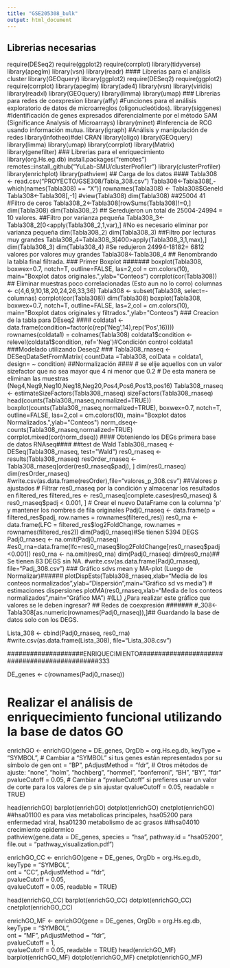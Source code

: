 ```yaml
---
title: "GSE205308_bulk"
output: html_document
---
```


## Librerias necesarias  ####
require(DESeq2)
require(ggplot2)
require(corrplot)
library(tidyverse)
library(apeglm)
library(vsn)
library(readr)
#### Librerias para el análisis cluster 
library(GEOquery)
library(ggplot2)
require(DESeq2)
require(ggplot2)
require(corrplot)
library(apeglm)
library(ade4)
library(vsn)
library(viridis)
library(readxl)
library(GEOquery)
library(limma)
library(umap)
### Librerias para redes de coexpresion 
library(affy) #Funciones para el análisis exploratorio de datos de microarreglos (oligonucleótidos).
library(siggenes) #Identificación de genes expresados diferencialmente por el método SAM (Significance Analysis of Microarrays)
library(minet) #Inferencia de RCG usando información mutua.
library(igraph) #Análisis y manipulación de redes
library(infotheo)#del CRAN
library(oligo)
library(GEOquery)
library(limma)
library(umap)
library(corrplot)
library(Matrix)
library(genefilter)
### Librerias para el enriquecimiento
library(org.Hs.eg.db)
install.packages("remotes")
remotes::install_github("YuLab-SMU/clusterProfiler")
library(clusterProfiler)
library(enrichplot)
library(pathview)
## Carga de los datos ####
Tabla308 <- read.csv("PROYECTO/GSE308/Tabla_308.csv")
Tabla308<-Tabla308[,-which(names(Tabla308) == "X")]
rownames(Tabla308) <- Tabla308$GeneId
Tabla308<-Tabla308[,-1]
#view(Tabla308)
dim(Tabla308) ##25004 41
#Filtro de ceros
Tabla308_2<-Tabla308[rowSums(Tabla308)!=0,]
dim(Tabla308)
dim(Tabla308_2) ## Seredujeron un total de 25004-24994 = 10 valores.
##Filtro por varianza pequeña
Tabla308_3<-Tabla308_2[0<apply(Tabla308_2,1,var),] #No es necesario eliminar por varianza pequeña
dim(Tabla308_2)
dim(Tabla308_3)
##Filtro por lecturas muy grandes 
Tabla308_4=Tabla308_3[400>apply(Tabla308_3,1,max),]
dim(Tabla308_3)
dim(Tabla308_4) #Se redujeron 24994-18182= 6812 valores por valores muy grandes
Tabla308<-Tabla308_4 ## Renombrando la tabla final filtrada.
### Primer Boxplot #######
boxplot(Tabla308, boxwex=0.7, notch=T, outline=FALSE, las=2,col = cm.colors(10),
        main="Boxplot datos originales.",ylab="Conteos")
corrplot(cor(Tabla308))
## Eliminar muestras poco correlacionadas (Esto aun no lo corro)
columnas <- c(4,6,9,10,18,20,24,26,33,36)
Tabla308 <- subset(Tabla308, select=-columnas)
corrplot(cor(Tabla308))
dim(Tabla308)
boxplot(Tabla308, boxwex=0.7, notch=T, outline=FALSE, las=2,col = cm.colors(10),
        main="Boxplot datos originales y filtrados.",ylab="Conteos")
### Creacion de la tabla para DEseq2 ####
coldata1 <- data.frame(condition=factor(c(rep('Neg',14),rep('Pos',16))))
rownames(coldata1) = colnames(Tabla308)
coldata1$condition <- relevel(coldata1$condition, ref='Neg')#Condición control
coldata1
###Modelado utilizando Deseq2 ###
Tabla308_rnaseq <- DESeqDataSetFromMatrix(
  countData =Tabla308,
  colData = coldata1,
  design= ~ condition)
##Normalización ####
# se elije aquellos con un valor sizefactor que no sea mayor que 4 ni menor que 0.2
# De esta manera se eliminan las muestras (Neg4,Neg9,Neg10,Neg18,Neg20,Pos4,Pos6,Pos13,pos16)
Tabla308_rnaseq <- estimateSizeFactors(Tabla308_rnaseq)
sizeFactors(Tabla308_rnaseq)
head(counts(Tabla308_rnaseq,normalized=TRUE))
boxplot(counts(Tabla308_rnaseq,normalized=TRUE), boxwex=0.7, notch=T, outline=FALSE, las=2,col = cm.colors(10),
        main="Boxplot datos Normalizados.",ylab="Conteos")
norm_dseq<-counts(Tabla308_rnaseq,normalized=TRUE)
corrplot.mixed(cor(norm_dseq))
#### Obteniendo los DEGs primera base de datos RNAseq####
##test de Wald
Tabla308_rnaseq <- DESeq(Tabla308_rnaseq, test="Wald")
res0_rnaseq <- results(Tabla308_rnaseq)
resOrder_rnaseq <- Tabla308_rnaseq[order(res0_rnaseq$padj), ]
dim(res0_rnaseq)
dim(resOrder_rnaseq)
#write.csv(as.data.frame(resOrder),file="valores_p_308.csv")
##Valores p ajustados 
# Filtrar res0_rnaseq por la condición y almacenar los resultados en filtered_res
filtered_res <- res0_rnaseq[complete.cases(res0_rnaseq) & res0_rnaseq$padj < 0.001, ]
# Crear el nuevo DataFrame con la columna 'p' y mantener los nombres de fila originales
Padj0_rnaseq <- data.frame(p = filtered_res$padj, row.names = rownames(filtered_res))
res0_rna <- data.frame(LFC = filtered_res$log2FoldChange, row.names = rownames(filtered_res2))
dim(Padj0_rnaseq)#Se tienen 5394 DEGS
Padj0_rnaseq <- na.omit(Padj0_rnaseq)
#es0_rna=data.frame(lfc=res0_rnaseq$log2FoldChange[res0_rnaseq$padj<0.001])
res0_rna <- na.omit(res0_rna)
dim(Padj0_rnaseq)
dim(res0_rna)## Se tienen 83 DEGS sin NA.
#write.csv(as.data.frame(Padj0_rnaseq), file="Padj_308.csv")
### Gráfico sdvs mean y MA-plot (Luego de Normalizar)######
plotDispEsts(Tabla308_rnaseq,xlab="Media de los conteos normalizados",ylab="Dispersión",main="Gráfico sd vs media") # estimaciones dispersiones
plotMA(res0_rnaseq,xlab="Media de los conteos normalizados",main="Gráfico MA") #(LL) ¿Para realizar este gráfico que valores se le deben ingresar?
## Redes de coexpresión #######
#_308<-Tabla308[as.numeric(rownames(Padj0_rnaseq)),]## Guardando la base de datos solo con los DEGS.

Lista_308 <- cbind(Padj0_rnaseq, res0_rna)
#write.csv(as.data.frame(Lista_308), file="Lista_308.csv")

####################ENRIQUECIMIENTO##############################################333

DE_genes <- c(rownames(Padj0_rnaseq))

# Realizar el análisis de enriquecimiento funcional utilizando la base de datos GO
enrichGO <- enrichGO(gene          = DE_genes,
                     OrgDb         = org.Hs.eg.db,
                     keyType       = "SYMBOL",  # Cambiar a "SYMBOL" si tus genes están representados por su símbolo de gen
                     ont           = "BP",
                     pAdjustMethod = "fdr",     # Otros métodos de ajuste: "none", "holm", "hochberg", "hommel", "bonferroni", "BH", "BY", "fdr"
                     pvalueCutoff  = 0.05,      # Cambiar a "pvalueCutoff" si prefieres usar un valor de corte para los valores de p sin ajustar
                     qvalueCutoff  = 0.05,
                     readable      = TRUE)



head(enrichGO)
barplot(enrichGO)
dotplot(enrichGO)
cnetplot(enrichGO)
##hsa01100 es para vias metabolicas principales, hsa05200 para enfermedad viral, hsa01230 metabolismo de ac grasos
##hsa04010 crecimiento epidermico  
pathview(gene.data = DE_genes, species = "hsa", pathway.id = "hsa05200", file.out = "pathway_visualization.pdf")


enrichGO_CC <- enrichGO(gene          = DE_genes,
                        OrgDb         = org.Hs.eg.db,
                        keyType       = "SYMBOL",  
                        ont           = "CC",
                        pAdjustMethod = "fdr",     
                        pvalueCutoff  = 0.05,      
                        qvalueCutoff  = 0.05,
                        readable      = TRUE)

head(enrichGO_CC)
barplot(enrichGO_CC)
dotplot(enrichGO_CC)
cnetplot(enrichGO_CC)

enrichGO_MF <- enrichGO(gene          = DE_genes,
                        OrgDb         = org.Hs.eg.db,
                        keyType       = "SYMBOL",  
                        ont           = "MF",
                        pAdjustMethod = "fdr",     
                        pvalueCutoff  = 1,      
                        qvalueCutoff  = 0.05,
                        readable      = TRUE)
head(enrichGO_MF)
barplot(enrichGO_MF)
dotplot(enrichGO_MF)
cnetplot(enrichGO_MF)